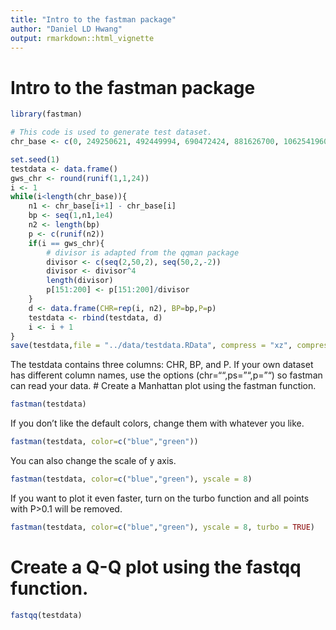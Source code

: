 ```yaml
---
title: "Intro to the fastman package"
author: "Daniel LD Hwang"
output: rmarkdown::html_vignette
---
```


<!--
  %\VignetteIndexEntry{Intro to the fastman package}
  %\VignetteEngine{knitr::rmarkdown}
  \usepackage[utf8]{inputenc}
-->
# Intro to the fastman package
```r
library(fastman)

# This code is used to generate test dataset.
chr_base <- c(0, 249250621, 492449994, 690472424, 881626700, 1062541960, 1233657027, 1392795690, 1539159712, 1680373143, 1815907890, 1950914406, 2084766301, 2199936179, 2307285719, 2409817111, 2500171864, 2581367074, 2659444322, 2718573305, 2781598825, 2829728720, 2881033286, 3036303846, 3095677412)

set.seed(1)
testdata <- data.frame()
gws_chr <- round(runif(1,1,24))
i <- 1
while(i<length(chr_base)){
    n1 <- chr_base[i+1] - chr_base[i]
    bp <- seq(1,n1,1e4)
    n2 <- length(bp)
    p <- c(runif(n2))
    if(i == gws_chr){
        # divisor is adapted from the qqman package 
        divisor <- c(seq(2,50,2), seq(50,2,-2))
        divisor <- divisor^4
        length(divisor)
        p[151:200] <- p[151:200]/divisor
    }
    d <- data.frame(CHR=rep(i, n2), BP=bp,P=p)
    testdata <- rbind(testdata, d)            
    i <- i + 1
}
save(testdata,file = "../data/testdata.RData", compress = "xz", compression_level = 9)
```
The testdata contains three columns: CHR, BP, and P. If your own dataset has different column names, use the options (chr="",ps="",p="") so fastman can read your data. 
# Create a Manhattan plot using the fastman function.
```r
fastman(testdata)
```
If you don't like the default colors, change them with whatever you like.
```r
fastman(testdata, color=c("blue","green"))
```
You can also change the scale of y axis.
```r
fastman(testdata, color=c("blue","green"), yscale = 8)
```
If you want to plot it even faster, turn on the turbo function and all points with P>0.1 will be removed.
```r
fastman(testdata, color=c("blue","green"), yscale = 8, turbo = TRUE)
```
# Create a Q-Q plot using the fastqq function.
```r
fastqq(testdata)
```
